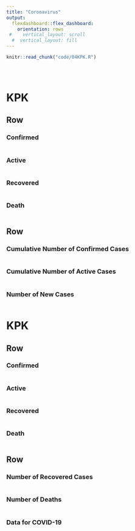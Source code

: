 ```yaml
---
title: "Coronavirus"
output: 
  flexdashboard::flex_dashboard:
    orientation: rows
 #    vertical_layout: scroll
  #  vertical_layout: fill
---
```



```r
knitr::read_chunk("code/04KPK.R")
```


```r
```

```r
```


```r
```

KPK
======================================================================

Row
----------------------------------------------------------------------
  
### Confirmed {.value-box}
```r
```

### Active {.value-box}
```r
```

### Recovered {.value-box}
```r
```


### Death {.value-box}
```r
```


Row
----------------------------------------------------------------------

### Cumulative Number of Confirmed Cases
```r
```

### Cumulative Number of Active Cases
```r
```


### Number of New Cases
```r
```


KPK
======================================================================

Row
----------------------------------------------------------------------
  
### Confirmed {.value-box}
```r
```

### Active {.value-box}
```r
```

### Recovered {.value-box}
```r
```


### Death {.value-box}
```r
```


Row
----------------------------------------------------------------------

### Number of Recovered Cases
```r
```


### Number of Deaths
```r
```

### Data for COVID-19
```r
```

